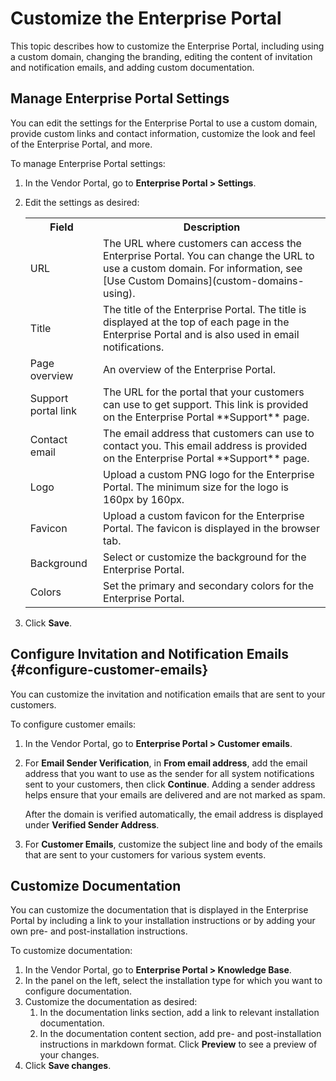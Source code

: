 # Customize the Enterprise Portal

This topic describes how to customize the Enterprise Portal, including using a custom domain, changing the branding, editing the content of invitation and notification emails, and adding custom documentation.

## Manage Enterprise Portal Settings

You can edit the settings for the Enterprise Portal to use a custom domain, provide custom links and contact information, customize the look and feel of the Enterprise Portal, and more.

To manage Enterprise Portal settings:

1. In the Vendor Portal, go to **Enterprise Portal > Settings**.
1. Edit the settings as desired:

   <table>
     <tr>
       <th>Field</th>
       <th>Description</th>
     </tr>
     <tr>
       <td>URL</td>
       <td>The URL where customers can access the Enterprise Portal. You can change the URL to use a custom domain. For information, see [Use Custom Domains](custom-domains-using).</td>
     </tr>
     <tr>
       <td>Title</td>
       <td>The title of the Enterprise Portal. The title is displayed at the top of each page in the Enterprise Portal and is also used in email notifications.</td>
     </tr>
     <tr>
       <td>Page overview</td>
       <td>An overview of the Enterprise Portal.</td>
     </tr>
     <tr>
       <td>Support portal link</td>
       <td>The URL for the portal that your customers can use to get support. This link is provided on the Enterprise Portal **Support** page.</td>
     </tr>
     <tr>
       <td>Contact email</td>
       <td>The email address that customers can use to contact you. This email address is provided on the Enterprise Portal **Support** page.</td>
     </tr>
     <tr>
       <td>Logo</td>
       <td>Upload a custom PNG logo for the Enterprise Portal. The minimum size for the logo is 160px by 160px.</td>
     </tr>
     <tr>
       <td>Favicon</td>
       <td>Upload a custom favicon for the Enterprise Portal. The favicon is displayed in the browser tab.</td>
     </tr>
     <tr>
       <td>Background</td>
       <td>Select or customize the background for the Enterprise Portal.</td>
     </tr>
     <tr>
       <td>Colors</td>
       <td>Set the primary and secondary colors for the Enterprise Portal.</td>
     </tr>
   </table>

1. Click **Save**.

## Configure Invitation and Notification Emails {#configure-customer-emails}

You can customize the invitation and notification emails that are sent to your customers.

To configure customer emails:

1. In the Vendor Portal, go to **Enterprise Portal > Customer emails**.
1. For **Email Sender Verification**, in **From email address**, add the email address that you want to use as the sender for all system notifications sent to your customers, then click **Continue**. Adding a sender address helps ensure that your emails are delivered and are not marked as spam.

    After the domain is verified automatically, the email address is displayed under **Verified Sender Address**.
1. For **Customer Emails**, customize the subject line and body of the emails that are sent to your customers for various system events.

## Customize Documentation

You can customize the documentation that is displayed in the Enterprise Portal by including a link to your installation instructions or by adding your own pre- and post-installation instructions.

To customize documentation:

1. In the Vendor Portal, go to **Enterprise Portal > Knowledge Base**.
1. In the panel on the left, select the installation type for which you want to configure documentation.
1. Customize the documentation as desired:
    1. In the documentation links section, add a link to relevant installation documentation.
    1. In the documentation content section, add pre- and post-installation instructions in markdown format. Click **Preview** to see a preview of your changes.
1. Click **Save changes**.
